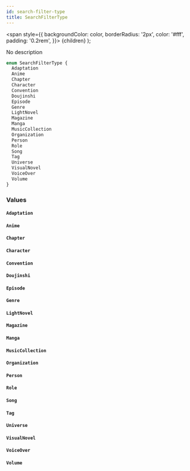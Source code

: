 ```yaml
---
id: search-filter-type
title: SearchFilterType
---
```


<span
style={{
      backgroundColor: color,
      borderRadius: '2px',
      color: '#fff',
      padding: '0.2rem',
    }}>
{children}
</span>
);

No description

```graphql
enum SearchFilterType {
  Adaptation
  Anime
  Chapter
  Character
  Convention
  Doujinshi
  Episode
  Genre
  LightNovel
  Magazine
  Manga
  MusicCollection
  Organization
  Person
  Role
  Song
  Tag
  Universe
  VisualNovel
  VoiceOver
  Volume
}
```

### Values

#### `Adaptation`

#### `Anime`

#### `Chapter`

#### `Character`

#### `Convention`

#### `Doujinshi`

#### `Episode`

#### `Genre`

#### `LightNovel`

#### `Magazine`

#### `Manga`

#### `MusicCollection`

#### `Organization`

#### `Person`

#### `Role`

#### `Song`

#### `Tag`

#### `Universe`

#### `VisualNovel`

#### `VoiceOver`

#### `Volume`
